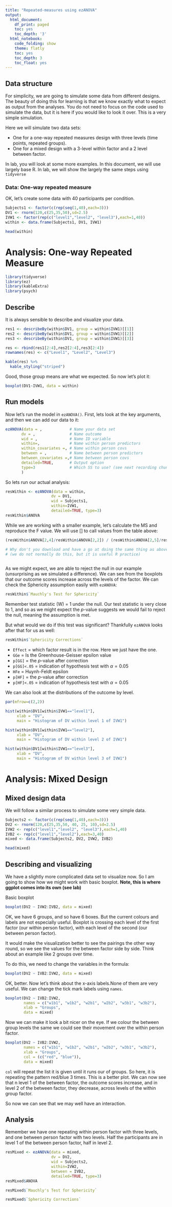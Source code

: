 ```yaml
---
title: "Repeated-measures using ezANOVA"
output:
  html_document:
    df_print: paged
    toc: yes
    toc_depth: '3'
  html_notebook:
    code_folding: show
    theme: flatly
    toc: yes
    toc_depth: 3
    toc_float: yes
---
```


## Data structure
For simplicity, we are going to simulate some data from different designs. The beauty of doing this for learning is that we know exactly what to expect as output from the analyses. You do not need to focus on the code used to simulate the data, but it is here if you would like to look it over. This is a very simple simulation.

Here we will simulate two data sets: 

- One for a one-way repeated measures design with three levels (time points, repeated groups). 
- One for a mixed design with a 3-level within factor and a 2 level between factor.

In lab, you will look at some more examples. In this document, we will use largely base R. In lab, we will show the largely the same steps using `tidyverse`

### Data: One-way repeated measure
OK, let's create some data with 40 participants per condition. 

```r
Subjects1 <- factor(c(rep(seq(1,40),each=3)))
DV1 <- rnorm(120,c(25,35,50),sd=2.5)
IVW1 <- factor(rep(c("level1","level2", "level3"),each=1,40))
within <- data.frame(Subjects1, DV1, IVW1)

head(within)
```


# Analysis: One-way Repeated Measure

```r
library(tidyverse)
library(ez)
library(kableExtra)
library(psych)
```

## Describe
It is always sensible to describe and visualize your data.

```r
res1 <- describeBy(within$DV1, group = within$IVW1)[[1]]
res2 <- describeBy(within$DV1, group = within$IVW1)[[2]]
res3 <- describeBy(within$DV1, group = within$IVW1)[[3]]

res <- rbind(res1[2:4],res2[2:4],res3[2:4])
rownames(res) <- c("Level1", "Level2", "Level3")

kable(res) %>%
  kable_styling("striped")
```

Good, those group means are what we expected. So now let's plot it:

```r
boxplot(DV1~IVW1, data = within)
```


## Run models
Now let's run the model in `ezANOVA()`. First, lets look at the key arguments, and then we can add our data to it:

```r
ezANOVA(data = ,            # Name your data set
       dv = ,               # Name outcome 
       wid = ,              # Name ID variable
       within=,             # Name within person predictors
       within_covariates =, # Name within person covs
       between = ,          # Name between person predictors
       between_covariates =,# Name between person covs
       detailed=TRUE,       # Output option
       type=3               # Which SS to use? (see next recording chunk)
       )
```


So lets run our actual analysis:

```r
resWithin <- ezANOVA(data = within,  
                    dv = DV1, 
                    wid = Subjects1, 
                    within=IVW1, 
                    detailed=TRUE, type=3)
resWithin$ANOVA
```

While we are working with a smaller example, let's calculate the MS and reproduce the F value. We will use [] to call values from the table above:

```r
(resWithin$ANOVA[2,4]/resWithin$ANOVA[2,2]) / (resWithin$ANOVA[2,5]/resWithin$ANOVA[2,3])
```

```r
# Why don't you download and have a go at doing the same thing as above for the intercept
# (we do not normally do this, but it is useful R practice)



```


As we might expect, we are able to reject the null in our example (unsurprising as we simulated a difference). We can see from the boxplots that our outcome scores increase across the levels of the factor. We can check the Sphericity assumption easily with `ezANOVA`:

```r
resWithin$`Mauchly's Test for Sphericity`
```

Remember test statistic (W) = 1 under the null. Our test statistic is very close to 1, and so as we might expect the *p*-value suggests we would fail to reject the null, meaning the assumption is met.

But what would we do if this test was significant? Thankfully `ezANOVA` looks after that for us as well:

```r
resWithin$`Sphericity Corrections`
```

- `Effect` = which factor result is in the row. Here we just have the one.
- `GGe` = Is the Greenhouse-Geisser epsilon value
- `p[GG]` = the *p*-value after correction
- `p[GG]<.05` = indication of hypothesis test with $\alpha = 0.05$
- `HFe` = Huynh-Feldt epsilon
- `p[HF]` = the *p*-value after correction
- `p[HF]<.05` = indication of hypothesis test with $\alpha = 0.05$

We can also look at the distributions of the outcome by level.

```r
par(mfrow=c(2,2))

hist(within$DV1[within$IVW1=="level1"], 
     xlab = "DV", 
     main = "Histogram of DV within level 1 of IVW1")

hist(within$DV1[within$IVW1=="level2"], 
     xlab = "DV", 
     main = "Histogram of DV within level 2 of IVW1")

hist(within$DV1[within$IVW1=="level3"], 
     xlab = "DV", 
     main = "Histogram of DV within level 3 of IVW1")
```


# Analysis: Mixed Design

## Mixed design data

We will follow a similar process to simulate some very simple data.

```r
Subjects2 <- factor(c(rep(seq(1,40),each=3)))
DV2 <- rnorm(120,c(25,35,50, 40, 25, 10),sd=2.5)
IVW2 <- rep(c("level1","level2", "level3"),each=1,40)
IVB2 <- rep(c("level1","level2"),each=3,40)
mixed <- data.frame(Subjects2, DV2, IVW2, IVB2)

head(mixed)
```

## Describing and visualizing
We have a slightly more complicated data set to visualize now. So I am going to show how we might work with basic boxplot. **Note, this is where ggplot comes into its own (see lab)**

Basic boxplot

```r
boxplot(DV2 ~ IVW2:IVB2, data = mixed)
```

OK, we have 6 groups, and so have 6 boxes. But the current colours and labels are not especially useful. Boxplot is crossing each level of the first factor (our within person factor), with each level of the second (our between person factor).

It would make the visualization better to see the pairings the other way round, so we see the values for the between factor side by side. Think about an example like 2 groups over time. 

To do this, we need to change the variables in the formula:

```r
boxplot(DV2 ~ IVB2:IVW2, data = mixed)
```


OK, better. Now let's think about the x-axis labels.None of them are very useful. We can change the tick mark labels using `names`. 

```r
boxplot(DV2 ~ IVB2:IVW2, 
        names = c("w1b1", "w1b2", "w2b1", "w2b2", "w3b1", "w3b2"),
        xlab = "Groups",
        data = mixed)
```

Now we can make it look a bit nicer on the eye. If we colour the between group levels the same we could see their movement over the within person factor.


```r
boxplot(DV2 ~ IVB2:IVW2, 
        names = c("w1b1", "w1b2", "w2b1", "w2b2", "w3b1", "w3b2"),
        xlab = "Groups",
        col = (c("red", "blue")),
        data = mixed)
```

`col` will repeat the list it is given until it runs our of groups. So here, it is repeating the pattern red/blue 3 times. This is a better plot. We can now see that n level 1 of the between factor, the outcome scores increase, and in level 2 of the between factor, they decrease, across levels of the within group factor.

So now we can see that we may well have an interaction.

## Analysis
Remember we have one repeating within person factor with three levels, and one between person factor with two levels. Half the participants are in level 1 of the between person factor, half in level 2.

```r
resMixed <- ezANOVA(data = mixed, 
                    dv = DV2, 
                    wid = Subjects2, 
                    within=IVW2,
                    between = IVB2,
                    detailed=TRUE, type=3)
resMixed$ANOVA
```



```r
resMixed$`Mauchly's Test for Sphericity`
```





```r
resMixed$`Sphericity Corrections`
```



